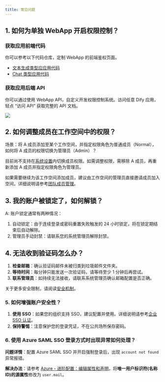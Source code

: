 ```yaml
---
title: 常见问题
---
```


## 1. 如何为单独 WebApp 开启权限控制？

### 获取应用前端代码

你可以参考以下代码仓库，定制 WebApp 的前端鉴权页面。

- [文本生成类型应应用代码](https://github.com/langgenius/webapp-text-generator)
- [Chat 类型应用代码](https://github.com/langgenius/webapp-conversation)

### 获取应用后端 API

你可以通过使用 WebApp API，自定义开发权限控制系统。访问任意 Dify 应用，轻点 “访问 API” 获取完整的 API 文档。

![](/zh-cn/img/83116e9cc6c367e59ce712d001860d23.png)

## 2. 如何调整成员在工作空间中的权限？

场景：将 A 成员添加至某个工作空间，并指定权限角色为普通成员（Normal），如何将 A 成员的权限切换为管理员（Admin）？

目前尚不支持在[系统设置](/administrator-guide/system-settings)内切换成员权限。如需调整权限，需移除 A 成员，再重新添加 A 成员并指定权限角色为管理员。

如果需要继续为该工作空间添加成员，建议由工作空间的管理员直接邀请成员加入空间，详细说明请参考[团队成员管理](/zh-cn/user-guide/management/team-members-management)。

## 3. 我的账户被锁定了，如何解锁？

A: 账户锁定通常有两种情况：

1. 自动锁定：由于连续登录或密码重置失败触发的 24 小时锁定，将在锁定期结束后自动解除。
2. 管理员手动封禁：请联系您的系统管理员解除封禁。

## 4. 无法收到验证码怎么办？

1. **检查邮箱**：确认验证码邮件未被归类到垃圾邮件文件夹。
2. **等待时间**：每分钟只能发送一次验证码，请等待至少 1 分钟后再尝试。
3. **联系管理员**：如持续无法接收，请联系系统管理员确认邮箱配置是否正确。

关于更多安全限制，请阅读[安全机制](/zh-cn/administrator-guide/security-guide)。

### 5. 如何增强账户安全性？

1. **使用 SSO**：如果您的组织支持 SSO，建议配置并使用。详细说明请参考[企业 SSO 认证](/zh-cn/administrator-guide/sso/introduction)。
2. **保持警惕**：注意保护您的登录凭证，不在公共场所保存密码。

### 6. 使用 Azure SAML SSO 登录方式时出现异常如何处理？

**问题详情**：配置 Azure SAML SSO 并开启强制登录后，出现 `account not found` 异常报错。

**解决办法**：请参考 [Azure - 进阶配置：编辑属性和声明](https://enterprise-docs.dify.ai/zh-cn/administrator-guide/sso/azure/saml#%E8%BF%9B%E9%98%B6%E9%85%8D%E7%BD%AE%EF%BC%9A%E7%BC%96%E8%BE%91%E5%B1%9E%E6%80%A7%E5%92%8C%E5%A3%B0%E6%98%8E)，将**唯一用户标识符(名称 ID)**的**源属性**修改为 `user.mail`。
